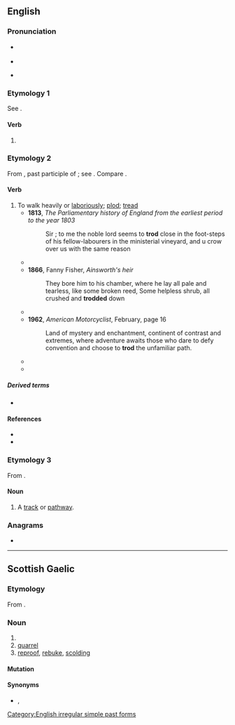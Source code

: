 ==English==

===Pronunciation===
* {{a|UK}} {{IPA|en|/ˈtɹɒd/}}
* {{audio|en|LL-Q1860 (eng)-Vealhurl-trod.wav ‎|Audio (UK)}}
: {{rhymes|en|ɒd}}
* {{a|US}} {{IPA|en|/ˈtɹɑd/}}

===Etymology 1===
See {{m|en|tread}}.

====Verb====
{{head|en|verb form}}

# {{en-simple past of|tread}}

===Etymology 2===
From {{inh|en|enm|trod}}, past participle of {{m|enm|treden}}; see {{m|en|tread}}. Compare {{cog|no|trod|t=a path}}.

====Verb====
{{en-verb|trodd}}

# To walk heavily or [[laboriously]]; [[plod]]; [[tread]]
#* '''1813''', ''The Parliamentary history of England from the earliest period to the year 1803''
#*: Sir ; to me the noble lord seems to '''trod''' close in the foot-steps of his fellow-labourers in the ministerial vineyard, and u crow over us with the same reason
#* {{quote-book|en|year=1833|author=Timothy Flint|title=The history and geography of the Mississippi Valley|passage=It renders the paths, and the banks of the bayous in that region almost impassable in autumn, until the cattle have '''trodded''' it down.}}
#* '''1866''', Fanny Fisher, ''Ainsworth's heir''
#*: They bore him to his chamber, where he lay all pale and tearless, like some broken reed, Some helpless shrub, all crushed and '''trodded''' down
#* {{quote-book|en|year=1895|author=Uchimura Kanzo|title=The Diary of a Japanese Convert|passage=Yet alas! I see around me the '''trodding''' of the same old paths, each trying to excel the other how to ape the good old ministers who were "very much liked by their parishioners."}}
#* '''1962''', ''American Motorcyclist'', February, page 16
#*: Land of mystery and enchantment, continent of contrast and extremes, where adventure awaits those who dare to defy convention and choose to '''trod''' the unfamiliar path.
#* {{quote-journal|en|date=December 23, 2007|author=Matt Weiland|title=Walker in the City|work=New York Times|url=http://www.nytimes.com/2007/12/23/books/review/Weiland-t.html
|passage=Happily, he writes the way he walks: at a vigorous lope, both attentive to the varied soils of the ground he '''trods''' and curious about the dust and dandelions over the next hill.}}
#* {{quote-journal|en|date=March 18, 2009|author=Sonia Day|title=Nip that gardening zeal in the bud|work=Toronto Star|url=http://www.thestar.com/Outdoor_living/Gardening_and_landscaping/article/604047
|passage=And avoid '''trodding''' on the inevitably wet soil around the base of the shrubs as you work.}}

=====Derived terms=====
* {{l|en|downtrod}}

====References====
* {{R:Century 1911}}
* {{cite-book|1996|Robert E. Lewis (ed.)|Middle English Dictionary||1106|url=https://books.google.com/books?id=ysx1Y-XnwAQC&pg=PA1106|volume=9}}

===Etymology 3===
From {{inh|en|ang|trodu||track, trace}}.

====Noun====
{{en-noun}}

# A [[track]] or [[pathway]].

===Anagrams===
* {{anagrams|en|a=dort|Dort|dort|dtor}}

[[Category:English irregular simple past forms]]

----

==Scottish Gaelic==

===Etymology===
From {{inh|gd|sga|troit||fight, battle, quarrel}}.

===Noun===
{{gd-noun|g=m|gen=troid|pl=troid}}

# {{verbal noun of|gd|troid}}
# [[quarrel]]
# [[reproof]], [[rebuke]], [[scolding]]

====Mutation====
{{gd-mut-cons|t|rod}}

====Synonyms====
* {{sense|rebuke}} {{l|gd|càineadh}}, {{l|gd|cronachadh}}